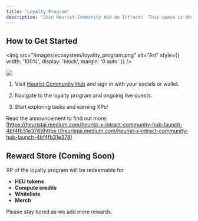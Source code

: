 ```yaml
---
title: "Loyalty Program"
description: "Join Heurist Community Hub on Intract!  This space is designed to help our community members engage with Heurist in a fun, rewarding, and educational way."
---
```


## How to Get Started

<img
    src="/images/ecosystem/loyality_program.png" 
    alt="Art"
    style={{ width: '100%', display: 'block', margin: '0 auto' }}
  />

![](\images\ecosystem\files%2Fv0%2Fb%2Fgitbook-x-prod.appspot.com%2Fo%2Fspaces%252FjKGNlX6gKCqmVXFTJiU4%252Fuploads%252F72lXo1V0ZbfX7FELZBhQ%252Fimage.png)

1. Visit [Heurist Community Hub](https://www.intract.io/project/heurist-ai) and sign in with your socials or wallet.

2. Navigate to the loyalty program and ongoing live quests.

3. Start exploring tasks and earning XPs!

Read the announcement to find out more: [https://heuristai.medium.com/heurist-x-intract-community-hub-launch-4bf4fb31e378](https://heuristai.medium.com/heurist-x-intract-community-hub-launch-4bf4fb31e378)

## Reward Store (Coming Soon)

XP of the loyalty program will be redeemable for

<div style={{ border: '1px solid #ddd', borderRadius: '8px', padding: '15px', backgroundColor: '#f9f9f9', boxShadow: '0 2px 4px rgba(0,0,0,0.1)', maxWidth: '400px', margin: '20px auto' }}>
  <ul style={{ listStyleType: 'none', padding: '0' }}>
    <li><strong>HEU tokens</strong></li>
    <li><strong>Compute credits</strong></li>
    <li><strong> Whitelists</strong></li>
    <li><strong>Merch</strong></li>
  </ul>
</div>


Please stay tuned as we add more rewards.

